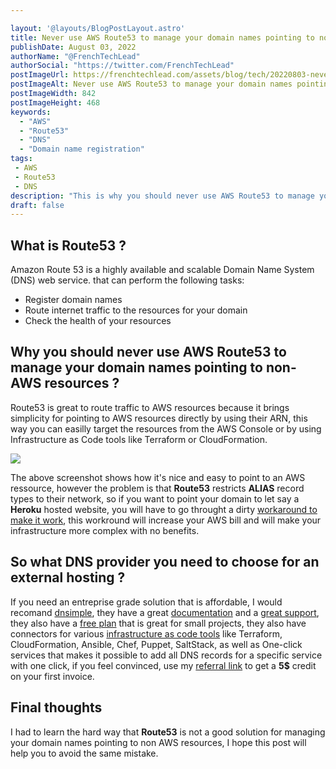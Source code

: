 ```yaml
---

layout: '@layouts/BlogPostLayout.astro'
title: Never use AWS Route53 to manage your domain names pointing to non aws resources
publishDate: August 03, 2022
authorName: "@FrenchTechLead"
authorSocial: "https://twitter.com/FrenchTechLead"
postImageUrl: https://frenchtechlead.com/assets/blog/tech/20220803-never-use-route53-to-manage-your-domain-name-outside-of-aws/0.png
postImageAlt: Never use AWS Route53 to manage your domain names pointing to non aws resources
postImageWidth: 842
postImageHeight: 468
keywords:
  - "AWS"
  - "Route53"
  - "DNS"
  - "Domain name registration"
tags:
 - AWS
 - Route53
 - DNS
description: "This is why you should never use AWS Route53 to manage your domain names pointing to non aws resources"
draft: false
---
```



## What is Route53 ?
Amazon Route 53 is a highly available and scalable Domain Name System (DNS) web service. that can perform the following tasks:
- Register domain names
- Route internet traffic to the resources for your domain
- Check the health of your resources

<Separator/>


## Why you should never use AWS Route53 to manage your domain names pointing to non-AWS resources ?
Route53 is great to route traffic to AWS resources because it brings simplicity for pointing to AWS resources directly by using their ARN, this way you can easilly target the resources from the AWS Console or by using Infrastructure as Code tools like Terraform or CloudFormation.

<Image w={1008} h={764} src={img1} solo={true} t='Route53 Record definition' />

The above screenshot shows how it's nice and easy to point to an AWS ressource, however the problem is that **Route53** restricts **ALIAS** record types to their network, so if you want to point your domain to let say a **Heroku** hosted website, you will have to go throught a dirty [workaround to make it work](https://devcenter.heroku.com/articles/route-53), this workround will increase your AWS bill and will make your infrastructure more complex with no benefits.

<Separator/>

## So what DNS provider you need to choose for an external hosting ?
If you need an entreprise grade solution that is affordable, I would recomand [dnsimple](https://dnsimple.com/r/831d68650580b6), they have a great [documentation](https://support.dnsimple.com/) and a [great support](https://support.dnsimple.com/), they also have a [free plan](https://dnsimple.com/pricing) that is great for small projects, they also have connectors for various [infrastructure as code tools](https://dnsimple.com/integrations) like Terraform, CloudFormation, Ansible, Chef, Puppet, SaltStack, as well as One-click services that makes it possible to add all DNS records for a specific service with one click, if you feel convinced, use my [referral link](https://dnsimple.com/r/831d68650580b6) to get a **5$** credit on your first invoice.

<Separator/>

## Final thoughts
I had to learn the hard way that **Route53** is not a good solution for managing your domain names pointing to non AWS resources, I hope this post will help you to avoid the same mistake.
